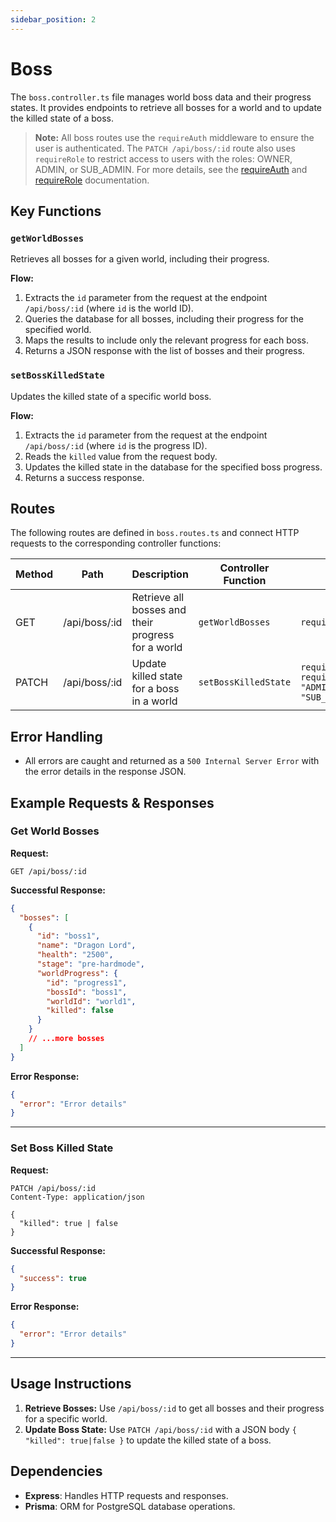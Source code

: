 ```yaml
---
sidebar_position: 2
---
```



# Boss

The `boss.controller.ts` file manages world boss data and their progress states. It provides endpoints to retrieve all bosses for a world and to update the killed state of a boss.

> **Note:**
> All boss routes use the `requireAuth` middleware to ensure the user is authenticated.
> The `PATCH /api/boss/:id` route also uses `requireRole` to restrict access to users with the roles: OWNER, ADMIN, or SUB_ADMIN.
> For more details, see the [requireAuth](../middleware/requireAuth) and [requireRole](../middleware/requireRole) documentation.

## Key Functions

### `getWorldBosses`

Retrieves all bosses for a given world, including their progress.

**Flow:**

1. Extracts the `id` parameter from the request at the endpoint `/api/boss/:id` (where `id` is the world ID).
2. Queries the database for all bosses, including their progress for the specified world.
3. Maps the results to include only the relevant progress for each boss.
4. Returns a JSON response with the list of bosses and their progress.

<SwaggerUI url="/openapi/boss/getBosses.yaml" supportedSubmitMethods={[]} />

### `setBossKilledState`

Updates the killed state of a specific world boss.

**Flow:**

1. Extracts the `id` parameter from the request at the endpoint `/api/boss/:id` (where `id` is the progress ID).
2. Reads the `killed` value from the request body.
3. Updates the killed state in the database for the specified boss progress.
4. Returns a success response.

<SwaggerUI url="/openapi/boss/killedState.yaml" supportedSubmitMethods={[]} />

## Routes

The following routes are defined in `boss.routes.ts` and connect HTTP requests to the corresponding controller functions:

<table>
  <thead>
    <th>Method</th>
    <th>Path</th>
    <th>Description</th>
    <th>Controller Function</th>
    <th>Middleware</th>
  </thead>
  <tbody>
    <tr>
      <td>GET</td>
      <td>/api/boss/:id</td>
      <td>Retrieve all bosses and their progress for a world</td>
      <td>
        <code>getWorldBosses</code>
      </td>
      <td>
        <code>requireAuth</code>
      </td>
    </tr>
    <tr>
      <td>PATCH</td>
      <td>/api/boss/:id</td>
      <td>Update killed state for a boss in a world</td>
      <td>
        <code>setBossKilledState</code>
      </td>
      <td>
        <code>requireAuth, requireRole(["OWNER", "ADMIN", "SUB_ADMIN"])</code>
      </td>
    </tr>
  </tbody>
</table>

## Error Handling

- All errors are caught and returned as a `500 Internal Server Error` with the error details in the response JSON.

## Example Requests & Responses

### Get World Bosses

**Request:**

```http
GET /api/boss/:id
```

**Successful Response:**

```json
{
  "bosses": [
    {
      "id": "boss1",
      "name": "Dragon Lord",
      "health": "2500",
      "stage": "pre-hardmode",
      "worldProgress": {
        "id": "progress1",
        "bossId": "boss1",
        "worldId": "world1",
        "killed": false
      }
    }
    // ...more bosses
  ]
}
```

**Error Response:**

```json
{
  "error": "Error details"
}
```

---

### Set Boss Killed State

**Request:**

```http
PATCH /api/boss/:id
Content-Type: application/json

{
  "killed": true | false
}
```

**Successful Response:**

```json
{
  "success": true
}
```

**Error Response:**

```json
{
  "error": "Error details"
}
```

---

## Usage Instructions

1. **Retrieve Bosses:**
   Use `/api/boss/:id` to get all bosses and their progress for a specific world.
2. **Update Boss State:**
   Use `PATCH /api/boss/:id` with a JSON body `{ "killed": true|false }` to update the killed state of a boss.

## Dependencies

- **Express**: Handles HTTP requests and responses.
- **Prisma**: ORM for PostgreSQL database operations.

